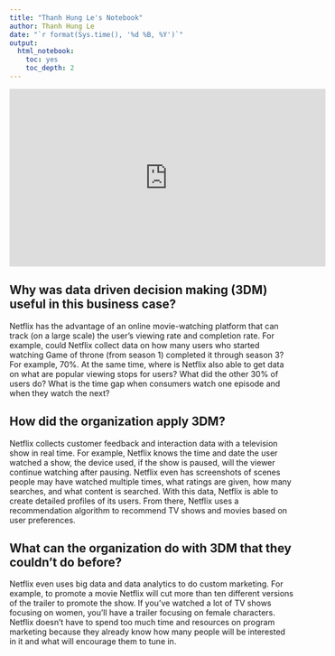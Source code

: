 ```yaml
---
title: "Thanh Hung Le's Notebook"
author: Thanh Hung Le
date: "`r format(Sys.time(), '%d %B, %Y')`"
output:
  html_notebook:
    toc: yes
    toc_depth: 2
---
```

<iframe width="560" height="315" src="https://www.youtube.com/embed/8M5n3uhWKHE" frameborder="0" allow="accelerometer; autoplay; clipboard-write; encrypted-media; gyroscope; picture-in-picture" allowfullscreen></iframe>

## Why was data driven decision making (3DM) useful in this business case?

Netflix has the advantage of an online movie-watching platform that can track (on a large scale) the user's viewing rate and completion rate. For example, could Netflix collect data on how many users who started watching Game of throne (from season 1) completed it through season 3? For example, 70%. At the same time, where is Netflix also able to get data on what are popular viewing stops for users? What did the other 30% of users do? What is the time gap when consumers watch one episode and when they watch the next?

## How did the organization apply 3DM?

Netflix collects customer feedback and interaction data with a television show in real time. For example, Netflix knows the time and date the user watched a show, the device used, if the show is paused, will the viewer continue watching after pausing. Netflix even has screenshots of scenes people may have watched multiple times, what ratings are given, how many searches, and what content is searched. With this data, Netflix is able to create detailed profiles of its users. From there, Netflix uses a recommendation algorithm to recommend TV shows and movies based on user preferences.


## What can the organization do with 3DM that they couldn’t do before?

Netflix even uses big data and data analytics to do custom marketing. For example, to promote a movie Netflix will cut more than ten different versions of the trailer to promote the show. If you've watched a lot of TV shows focusing on women, you'll have a trailer focusing on female characters. Netflix doesn't have to spend too much time and resources on program marketing because they already know how many people will be interested in it and what will encourage them to tune in.
